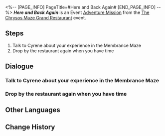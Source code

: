 <%-- [PAGE_INFO]
PageTitle=#Here and Back Again#
[END_PAGE_INFO] --%>
{{Stub|Dialogue.}}
{{Mission Infobox
|id            = 8035106
|title         = 
|image         = <!--Mission Here and Back Again.png-->
|type          = Adventure
|event_name    = The Chrysos Maze Grand Restaurant
|chapter       = 
|requirements  = [[Adventure Mission]] ''[[The Grandest Feast]]'' completed
|summary       = <!--official mission summary from Fate's Atlas-->
|characters    = Trailblazer
|startLocation = [[Amphoreus]] - [[Aedes Elysiae]]
|world         = Amphoreus
|area          = Aedes Elysiae
|prev          = The Grandest Feast
|next          = 
|rewards       = Trailblaze EXP*150; Stellar Jade*10; Traveler's Guide*2; Credit*20,000
}}
'''''Here and Back Again''''' is an Event [[Adventure Mission]] from the [[The Chrysos Maze Grand Restaurant]] event.

==Steps==
# Talk to Cyrene about your experience in the Membrance Maze
# Drop by the restaurant again when you have time

<!--
==Gameplay Notes==

--><!--
==Trial Character==

-->
==Dialogue==
{{Stub Dialogue}}
===Talk to Cyrene about your experience in the Membrance Maze{{subst:void|<!--803510601-->}}===
{{Mission Description|type=adventure|location=Aedes Elysiae|Back in familiar surroundings, was the experience in the Membrance Maze just a dream, a bedtime story, or a slice of reality? You must have so many questions swirling in your mind. Why not go ask Cyrene about it?}}
{{Dialogue Start}}
:{{tx}}
{{Dialogue End}}

===Drop by the restaurant again when you have time{{subst:void|<!--803510602-->}}===
{{Mission Description|type=adventure|location=Aedes Elysiae|update|The story may be over, but your journey as a manager isn't. The fairies are still waiting for your next great dish. So drop by the restaurant when you have time.}}
{{Dialogue Start}}
:{{tx}}
{{Dialogue End}}

==Other Languages==
{{Other Languages
|en   = Here and Back Again
|zhs  = 故地重游
|zht  = 故地重遊
|ja   = 懐かしき地へ
|ko   = 다시 찾아온 옛 손님
|es   = Visitando viejos lares
|fr   = Retour au bercail
|ru   = Возвращение в знакомые края
|th   = หวนคืนยังที่คุ้นเคย
|vi   = Về Lại Chốn Cũ
|de   = Rückkehr an vertraute Orte
|id   = Kembali ke Tempat Ini
|pt   = Lá e de Volta Outra Vez
}}

==Change History==
{{Change History|3.5}}
